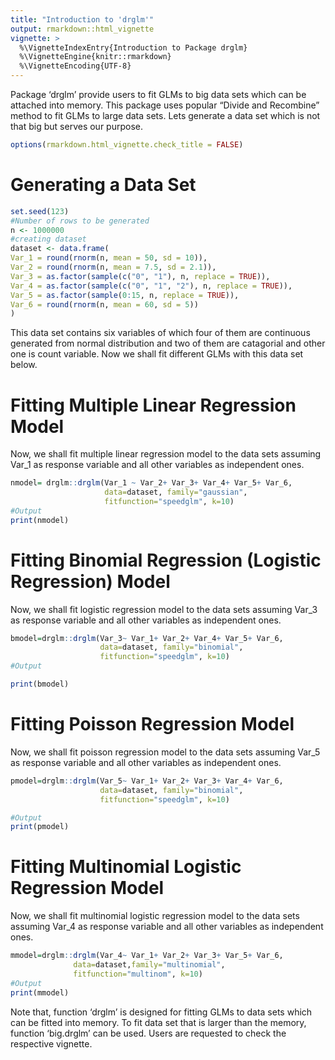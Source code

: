 ---
title: "Introduction to 'drglm'"
output: rmarkdown::html_vignette
vignette: >
  %\VignetteIndexEntry{Introduction to Package drglm}
  %\VignetteEngine{knitr::rmarkdown}
  %\VignetteEncoding{UTF-8}
---
Package 'drglm' provide users to fit GLMs to big data sets which can be attached into memory. This package uses popular "Divide and Recombine" method to fit GLMs to large data sets. 
Lets generate a data set which is not that big but serves our purpose. 

```{r setup, include=FALSE}
options(rmarkdown.html_vignette.check_title = FALSE)
```

# Generating a Data Set

```{r}
set.seed(123)
#Number of rows to be generated
n <- 1000000
#creating dataset
dataset <- data.frame( 
Var_1 = round(rnorm(n, mean = 50, sd = 10)), 
Var_2 = round(rnorm(n, mean = 7.5, sd = 2.1)), 
Var_3 = as.factor(sample(c("0", "1"), n, replace = TRUE)), 
Var_4 = as.factor(sample(c("0", "1", "2"), n, replace = TRUE)), 
Var_5 = as.factor(sample(0:15, n, replace = TRUE)), 
Var_6 = round(rnorm(n, mean = 60, sd = 5))
)

```
This data set contains six variables of which four of them are continuous generated from normal distribution and two of them are catagorial and other one is count variable. Now we shall fit different GLMs with this data set below. 

# Fitting Multiple Linear Regression Model

Now, we shall fit multiple linear regression model to the data sets assuming Var_1 as response variable and all other variables as independent ones. 

```{r}

nmodel= drglm::drglm(Var_1 ~ Var_2+ Var_3+ Var_4+ Var_5+ Var_6,  
                     data=dataset, family="gaussian", 
                     fitfunction="speedglm", k=10)
#Output
print(nmodel)
```

# Fitting Binomial Regression (Logistic Regression) Model

Now, we shall fit logistic regression model to the data sets assuming Var_3 as response variable and all other variables as independent ones. 

```{r}

bmodel=drglm::drglm(Var_3~ Var_1+ Var_2+ Var_4+ Var_5+ Var_6, 
                    data=dataset, family="binomial",
                    fitfunction="speedglm", k=10)
#Output

print(bmodel)
```

# Fitting Poisson Regression Model

Now, we shall fit poisson regression model to the data sets assuming Var_5 as response variable and all other variables as independent ones. 

```{r}

pmodel=drglm::drglm(Var_5~ Var_1+ Var_2+ Var_3+ Var_4+ Var_6, 
                    data=dataset, family="binomial", 
                    fitfunction="speedglm", k=10)

#Output
print(pmodel)
```
# Fitting Multinomial Logistic Regression Model

Now, we shall fit multinomial logistic regression model to the data sets assuming Var_4 as response variable and all other variables as independent ones. 

```{r}

mmodel=drglm::drglm(Var_4~ Var_1+ Var_2+ Var_3+ Var_5+ Var_6, 
              data=dataset,family="multinomial",
              fitfunction="multinom", k=10)
#Output
print(mmodel)
```

Note that, function 'drglm' is designed for fitting GLMs to data sets which can be fitted into memory. To fit data set that is larger than the memory, function 'big.drglm' can be used. Users are requested to check the respective vignette. 
